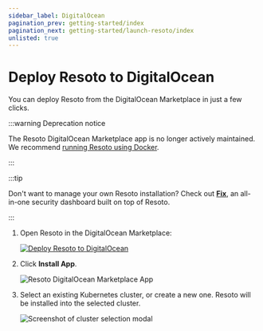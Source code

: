 ```yaml
---
sidebar_label: DigitalOcean
pagination_prev: getting-started/index
pagination_next: getting-started/launch-resoto/index
unlisted: true
---
```


# Deploy Resoto to DigitalOcean

You can deploy Resoto from the DigitalOcean Marketplace in just a few clicks.

:::warning Deprecation notice

The Resoto DigitalOcean Marketplace app is no longer actively maintained. We recommend [running Resoto using Docker](../index.mdx).

:::

:::tip

Don't want to manage your own Resoto installation? Check out **[Fix](https://fix.security)**, an all-in-one security dashboard built on top of Resoto.

:::

1. Open Resoto in the DigitalOcean Marketplace:

   [![Deploy Resoto to DigitalOcean](https://mp-assets1.sfo2.digitaloceanspaces.com/deploy-to-do/do-btn-blue.svg)](https://marketplace.digitalocean.com/app/resoto)

2. Click **Install App**.

   ![Resoto DigitalOcean Marketplace App](./img/marketplace.png)

3. Select an existing Kubernetes cluster, or create a new one. Resoto will be installed into the selected cluster.

   ![Screenshot of cluster selection modal](./img/select_cluster.png)

